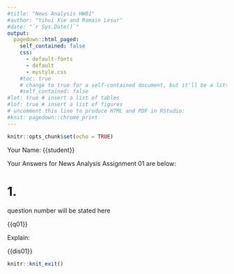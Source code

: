 ```yaml
---
#title: "News Analysis HW01"
#author: "Yihui Xie and Romain Lesur"
#date: "`r Sys.Date()`"
output:
  pagedown::html_paged:
    self_contained: false
    css:
      - default-fonts
      - default
      - mystyle.css
    #toc: true
    # change to true for a self-contained document, but it'll be a litte slower for Pandoc to render
    #self_contained: false
#lot: true # insert a list of tables
#lof: true # insert a list of figures
# uncomment this line to produce HTML and PDF in RStudio:
#knit: pagedown::chrome_print
---
```


```r
knitr::opts_chunk$set(echo = TRUE)
```

Your Name: {{student}}

Your Answers for News Analysis Assignment 01 are below:

# 1.
question number will be stated here \ldots

{{q01}}

Explain:

{{dis01}}

```r
knitr::knit_exit()
```
